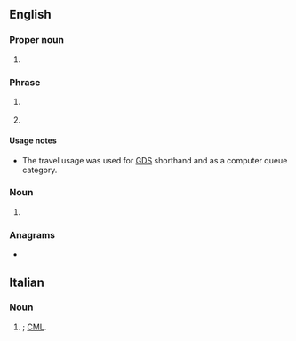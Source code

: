 ==English==

===Proper noun===
{{en-proper noun}}

# {{lb|en|galaxy}} {{initialism of|en|[[w:Large Magellanic Cloud|Large Magellanic Cloud]]}}

===Phrase===
{{en-phrase}}

# {{lb|en|internet slang}} {{init of|en|let me see}}
# {{lb|en|travel|dated}} {{init of|en||let message (to) call (back)}}

====Usage notes====
* The travel usage was used for [[GDS]] shorthand and as a computer queue category.

===Noun===
{{en-noun}}

# {{lb|en|engineering}} {{initialism of|en|[[least]] [[material]] [[condition]]}}
#: {{coord|en|MMC}}

===Anagrams===
* {{anagrams|en|a=clm|CLM|CML|MCL|MLC|clm|lcm}}

==Italian==

===Noun===
{{it-noun|f}}

# {{lb|it|medicine}} {{initialism of|it|{{w|lang=it|leucemia mieloide cronica}}|nodot=1}}; [[CML]].